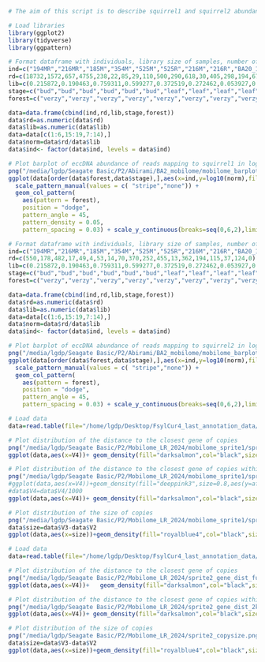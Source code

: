 


```r
# The aim of this script is to describe squirrel1 and squirrel2 abundance in ONT eccDNA samples

# Load libraries
library(ggplot2)
library(tidyverse)
library(ggpattern)

# Format dataframe with individuals, library size of samples, number of reads mapping to squirrel1, tissue and forest
ind=c("194MR","216MR","185M","354M","525M","525R","216M","216R","BA20_1","CC9_1","V25_1","BD18_1","BV15","GE1","H8007","BA20_2","BD18_2","V25_2","CC9_2")
rd=c(18732,1572,657,4755,238,22,85,29,110,500,290,618,30,405,298,194,67,175,0)
lib=c(0.215872,0.190463,0.759311,0.599277,0.372519,0.272462,0.053927,0.138765,0.793042,0.611088,0.695400,0.022979,0.715171,0.392087,0.410388,0.190322,0.323116,0.233342)
stage=c("bud","bud","bud","bud","bud","bud","leaf","leaf","leaf","leaf","leaf","leaf","leaf","leaf","bud","bud","bud","bud","bud")
forest=c("verzy","verzy","verzy","verzy","verzy","verzy","verzy","verzy","massane","massane","massane","massane","massane","massane","massane","massane","massane","massane","massane")

data=data.frame(cbind(ind,rd,lib,stage,forest))
data$rd=as.numeric(data$rd)
data$lib=as.numeric(data$lib)
data=data[c(1:6,15:19,7:14),]
data$norm=data$rd/data$lib
data$ind<- factor(data$ind, levels = data$ind)

# Plot barplot of eccDNA abundance of reads mapping to squirrel1 in log10 in the samples, with tissue and forest indications
png("/media/lgdp/Seagate Basic/P2/Abirami/BA2_mobilome/mobilome_barplot_squirrel1.png",res=600,width=8000,height = 4000)
ggplot(data[order(data$forest,data$stage),],aes(x=ind,y=log10(norm),fill=stage)) + geom_bar(col="black",stat="identity",orientation = "x",col="black",size=1.4) +  scale_fill_manual(values = c("yellow4","saddlebrown"))+
  scale_pattern_manual(values = c( "stripe","none")) +
  geom_col_pattern(
    aes(pattern = forest),
    position = "dodge",
    pattern_angle = 45,
    pattern_density = 0.05,
    pattern_spacing = 0.03) + scale_y_continuous(breaks=seq(0,6,2),limits=c(0,6)) + theme_classic() + theme(axis.line=element_line(size=0.75),axis.text.x = element_text(angle = 45, vjust = 0.5, size=9))

```


```r
# Format dataframe with individuals, library size of samples, number of reads mapping to squirrel2, tissue and forest
ind=c("194MR","216MR","185M","354M","525M","525R","216M","216R","BA20_1","CC9_1","V25_1","BD18_1","BV15","GE1","H8007","BA20_2","BD18_2","V25_2","CC9_2")
rd=c(550,178,482,17,49,4,53,14,70,370,252,455,13,362,194,115,37,124,0)
lib=c(0.215872,0.190463,0.759311,0.599277,0.372519,0.272462,0.053927,0.138765,0.793042,0.611088,0.695400,0.022979,0.715171,0.392087,0.410388,0.190322,0.323116,0.233342)
stage=c("bud","bud","bud","bud","bud","bud","leaf","leaf","leaf","leaf","leaf","leaf","leaf","leaf","bud","bud","bud","bud","bud")
forest=c("verzy","verzy","verzy","verzy","verzy","verzy","verzy","verzy","massane","massane","massane","massane","massane","massane","massane","massane","massane","massane","massane")

data=data.frame(cbind(ind,rd,lib,stage,forest))
data$rd=as.numeric(data$rd)
data$lib=as.numeric(data$lib)
data=data[c(1:6,15:19,7:14),]
data$norm=data$rd/data$lib
data$ind<- factor(data$ind, levels = data$ind)

# Plot barplot of eccDNA abundance of reads mapping to squirrel2 in log10 in the samples, with tissue and forest indications
png("/media/lgdp/Seagate Basic/P2/Abirami/BA2_mobilome/mobilome_barplot_squirrel2.png",res=600,width=8000,height = 4000)
ggplot(data[order(data$forest,data$stage),],aes(x=ind,y=log10(norm),fill=stage)) + geom_bar(col="black",stat="identity",orientation = "x",col="black",size=1.4) +  scale_fill_manual(values = c("yellow4","saddlebrown"))+
  scale_pattern_manual(values = c( "stripe","none")) +
  geom_col_pattern(
    aes(pattern = forest),
    position = "dodge",
    pattern_angle = 45,                                                                                              pattern_density = 0.05,
    pattern_spacing = 0.03) + scale_y_continuous(breaks=seq(0,6,2),limits=c(0,6)) + theme_classic() + theme(axis.line=element_line(size=0.75),axis.text.x = element_text(angle = 45, vjust = 0.5, size=9))

```





```r
# Load data
data=read.table(file="/home/lgdp/Desktop/FsylCur4_last_annotation_data/Cluster59_e-50_d50_gene_dist.bed")

# Plot distribution of the distance to the closest gene of copies
png("/media/lgdp/Seagate Basic/P2/Mobilome_LR_2024/mobilome_sprite1/sprite1_gene_dist_full.png",res=600,width=8000,height = 4000)
ggplot(data,aes(x=V4))+ geom_density(fill="darksalmon",col="black",size=0.8) + theme_classic()  + theme(axis.line=element_line(size=0.75),axis.text.x = element_text(angle = 90, vjust = 0.5, hjust=1)) + scale_x_continuous(breaks=seq(-45000,80000,5000),limits=c(-45000,80000))  

# Plot distribution of the distance to the closest gene of copies within 2kb distance
png("/media/lgdp/Seagate Basic/P2/Mobilome_LR_2024/mobilome_sprite1/sprite1_gene_dist_2kb.png",res=600,width=8000,height = 4000)
#ggplot(data,aes(x=V4))+geom_density(fill="deeppink3",size=0.8,aes(y=after_stat(count))) + theme_classic() 
#data$V4=data$V4/1000
ggplot(data,aes(x=V4))+ geom_density(fill="darksalmon",col="black",size=0.8) + theme_classic()  + theme(axis.line=element_line(size=0.75),axis.text.x = element_text(angle = 90, vjust = 0.5, hjust=1)) + scale_x_continuous(breaks=seq(-2000,2000,200),limits=c(-2000,2000))  

# Plot distribution of the size of copies
png("/media/lgdp/Seagate Basic/P2/Mobilome_LR_2024/mobilome_sprite1/sprite1_copysize.png",res=600,width=8000,height = 4000)
data$size=data$V3-data$V2
ggplot(data,aes(x=size))+geom_density(fill="royalblue4",col="black",size=0.8) + theme_classic() + theme(axis.line=element_line(size=0.75)) + scale_x_continuous(breaks=seq(0,900,100),limits=c(0,900))  

```


```r
# Load data
data=read.table(file="/home/lgdp/Desktop/FsylCur4_last_annotation_data/Cluster1564_e-50_d50_gene_dist.bed")

# Plot distribution of the distance to the closest gene of copies
png("/media/lgdp/Seagate Basic/P2/Mobilome_LR_2024/sprite2_gene_dist_full.png",res=600,width=8000,height = 4000)
ggplot(data,aes(x=V4))+   geom_density(fill="darksalmon",col="black",size=0.8)    + theme_classic() + theme(axis.line=element_line(size=0.75),axis.text.x = element_text(angle = 90, vjust = 0.5, hjust=1)) + scale_x_continuous(breaks=seq(-110000,320000,20000),limits=c(-110000,320000))

# Plot distribution of the distance to the closest gene of copies within 2kb distance
png("/media/lgdp/Seagate Basic/P2/Mobilome_LR_2024/sprite2_gene_dist_2kb.png",res=600,width=8000,height = 4000)
ggplot(data,aes(x=V4))+ geom_density(fill="darksalmon",col="black",size=0.8) + theme_classic()  + theme(axis.line=element_line(size=0.75),axis.text.x = element_text(angle = 90, vjust = 0.5, hjust=1)) + scale_x_continuous(breaks=seq(-2000,2000,200),limits=c(-2000,2000))  

# Plot distribution of the size of copies
png("/media/lgdp/Seagate Basic/P2/Mobilome_LR_2024/sprite2_copysize.png",res=600,width=8000,height = 4000)
data$size=data$V3-data$V2
ggplot(data,aes(x=size))+geom_density(fill="royalblue4",col="black",size=0.8) + theme_classic() + theme(axis.line=element_line(size=0.75)) + scale_x_continuous(breaks=seq(0,400,100),limits=c(0,400))  

```



